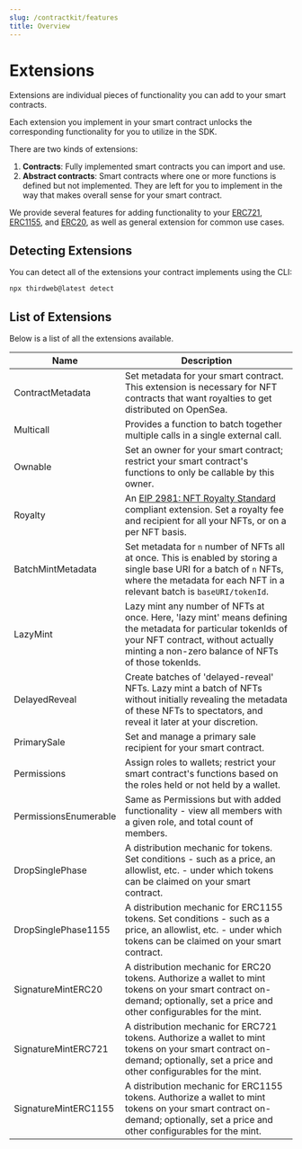 ```yaml
---
slug: /contractkit/features
title: Overview
---
```


# Extensions


<div className="heroGrid">
  
  <div>
    <p>
        Extensions are individual pieces of functionality you can add to your smart contracts.
    </p>

Each extension you implement in your smart contract unlocks the corresponding functionality for you to utilize in the SDK.

There are two kinds of extensions:

1. **Contracts**: Fully implemented smart contracts you can import and use.
2. **Abstract contracts**: Smart contracts where one or more functions is defined but not implemented. They are left for you to implement in the way that makes overall sense for your smart contract.

We provide several features for adding functionality to your [ERC721](/contractkit/erc721), [ERC1155](/contractkit/erc1155), and
[ERC20](/contractkit/erc20), as well as general extension for common use cases.

</div>

<div className="heroGridImageContainer">
  <ThemedImage
    sources={{
      light: "/assets/extensions.png",
      dark: "/assets/extensions.png",
    }}
    className="heroGridImage"
    alt="thirdweb dashboard"
  />
</div>

</div>

## Detecting Extensions

You can detect all of the extensions your contract implements using the CLI:

```bash
npx thirdweb@latest detect
```

## List of Extensions

Below is a list of all the extensions available.

| Name                  | Description                                                                                                                                                                                              |
| --------------------- | -------------------------------------------------------------------------------------------------------------------------------------------------------------------------------------------------------- |
| ContractMetadata      | Set metadata for your smart contract. This extension is necessary for NFT contracts that want royalties to get distributed on OpenSea.                                                                   |
| Multicall             | Provides a function to batch together multiple calls in a single external call.                                                                                                                          |
| Ownable               | Set an owner for your smart contract; restrict your smart contract's functions to only be callable by this owner.                                                                                        |
| Royalty               | An [EIP 2981: NFT Royalty Standard](https://eips.ethereum.org/EIPS/eip-2981) compliant extension. Set a royalty fee and recipient for all your NFTs, or on a per NFT basis.                              |
| BatchMintMetadata     | Set metadata for `n` number of NFTs all at once. This is enabled by storing a single base URI for a batch of `n` NFTs, where the metadata for each NFT in a relevant batch is `baseURI/tokenId`.         |
| LazyMint              | Lazy mint any number of NFTs at once. Here, 'lazy mint' means defining the metadata for particular tokenIds of your NFT contract, without actually minting a non-zero balance of NFTs of those tokenIds. |
| DelayedReveal         | Create batches of 'delayed-reveal' NFTs. Lazy mint a batch of NFTs without initially revealing the metadata of these NFTs to spectators, and reveal it later at your discretion.                         |
| PrimarySale           | Set and manage a primary sale recipient for your smart contract.                                                                                                                                         |
| Permissions           | Assign roles to wallets; restrict your smart contract's functions based on the roles held or not held by a wallet.                                                                                       |
| PermissionsEnumerable | Same as Permissions but with added functionality - view all members with a given role, and total count of members.                                                                                       |
| DropSinglePhase       | A distribution mechanic for tokens. Set conditions - such as a price, an allowlist, etc. - under which tokens can be claimed on your smart contract.                                                     |
| DropSinglePhase1155   | A distribution mechanic for ERC1155 tokens. Set conditions - such as a price, an allowlist, etc. - under which tokens can be claimed on your smart contract.                                             |
| SignatureMintERC20    | A distribution mechanic for ERC20 tokens. Authorize a wallet to mint tokens on your smart contract on-demand; optionally, set a price and other configurables for the mint.                              |
| SignatureMintERC721   | A distribution mechanic for ERC721 tokens. Authorize a wallet to mint tokens on your smart contract on-demand; optionally, set a price and other configurables for the mint.                             |
| SignatureMintERC1155  | A distribution mechanic for ERC1155 tokens. Authorize a wallet to mint tokens on your smart contract on-demand; optionally, set a price and other configurables for the mint.                            |
